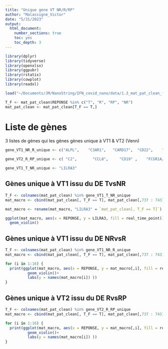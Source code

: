 ```yaml
---
title: "Unique gene VT NR/R/RP"
author: "Malassigne_Victor"
date: "5/31/2023"
output: 
  html_document:
    number_sections: true
    toc: yes
    toc_depth: 3
---
```



```r
library(dplyr)
library(tidyverse)
library(openxlsx)
library(ggpubr)
library(rstatix)
library(cowplot)
library(readxl)
```


```r
load("~/Documents/JM/NanoString/IFN_covid_nano/data/1.3_mat_pat_clean_final.rds") #ouverture de la svg

T_F <- mat_pat_clean$REPONSE %in% c("T", "R", "RP", "NR")
mat_pat_clean <- mat_pat_clean[T_F == T,]
```


# Liste de gènes

3 listes de gènes qui les gènes gènes unique à VT1 & VT2 (Venn)
```r
gene_VT1_NR_R_unique <- c("ALPL",    "C3AR1",   "CARD17",  "CD22",    "CD45RA",  "DEFA4",   "FAM30A",  "IFI27",   "LILRA3", "LILRA5",  "LTF",     "NT5E",    "CASP1",   "IL15",    "IRF9",    "TMEM140") 

gene_VT2_R_RP_unique <- c( "C2",       "CCL8",     "CD19" ,    "FCGR1A/B", "GBP5"   ,  "IDO1" ,    "IL1R2"  ,  "MAFB",  "NTNG2"   , "SOCS1"   , "TAP1"  ,   "TLR7",     "BLK" ,     "KLRB1",    "SPIB"  ,   "TCL1A")

gene_VT1_T_NR_unique <- "LILRA3"
```

## Gènes unique à VT1 issu du DE TvsNR
```r
T_F <- colnames(mat_pat_clean) %in% gene_VT1_T_NR_unique
mat_macro <- cbind(mat_pat_clean[, T_F == T], mat_pat_clean[,737 : 743])

mat_macro <- rename(mat_macro, "LILRA3" = `mat_pat_clean[, T_F == T]`)

ggplot(mat_macro, aes(x = REPONSE, y = LILRA3, fill = real_time_point)) +
  geom_violin()
```

## Gènes unique à VT1 issu du DE NRvsR
```r
T_F <- colnames(mat_pat_clean) %in% gene_VT1_NR_R_unique
mat_macro <- cbind(mat_pat_clean[, T_F == T], mat_pat_clean[,737 : 743])

for (i in 1:16) {
  print(ggplot(mat_macro, aes(x = REPONSE, y = mat_macro[,i], fill = real_time_point)) +
          geom_violin()+
          labs(y = names(mat_macro[i]) ))
}
```

## Gènes unique à VT2 issu du DE RvsRP
```r
T_F <- colnames(mat_pat_clean) %in% gene_VT2_R_RP_unique
mat_macro <- cbind(mat_pat_clean[, T_F == T], mat_pat_clean[,737 : 743])

for (i in 1:16) {
  print(ggplot(mat_macro, aes(x = REPONSE, y = mat_macro[,i], fill = real_time_point)) +
          geom_violin()+
          labs(y = names(mat_macro[i]) ))
}
```













